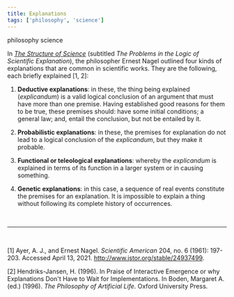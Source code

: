 ```yaml
---
title: Explanations
tags: ['philosophy', 'science']
---
```


<NoteTag color="gray">philosophy</NoteTag>
<NoteTag color="gray">science</NoteTag>

In [*The Structure of Science*](https://www.worldcat.org/oclc/231599) (subtitled *The Problems in the Logic of Scientific Explanation*), the philosopher Ernest Nagel outlined four kinds of explanations that are common in scientific works. They are the following, each briefly explained [1, 2]:

1. **Deductive explanations**: in these, the thing being explained (*explicandum*) is a valid logical conclusion of an argument that must have more than one premise. Having established good reasons for them to be true, these premises should: have some initial conditions; a general law; and, entail the conclusion, but not be entailed by it.

2. **Probabilistic explanations**: in these, the premises for explanation do not lead to a logical conclusion of the *explicandum*, but they make it probable.

3. **Functional or teleological explanations**: whereby the *explicandum* is explained in terms of its function in a larger system or in causing something.

4. **Genetic explanations**: in this case, a sequence of real events constitute the premises for an explanation. It is impossible to explain a thing without following its complete history of occurrences.

<br/>
<hr/>
<br/>

[1] Ayer, A. J., and Ernest Nagel. *Scientific American* 204, no. 6 (1961): 197-203. Accessed April 13, 2021. http://www.jstor.org/stable/24937499.

[2] Hendriks-Jansen, H. (1996). In Praise of Interactive Emergence or why Explanations Don't Have to Wait for Implementations. In Boden, Margaret A. (ed.) (1996). *The Philosophy of Artificial Life*. Oxford University Press.
